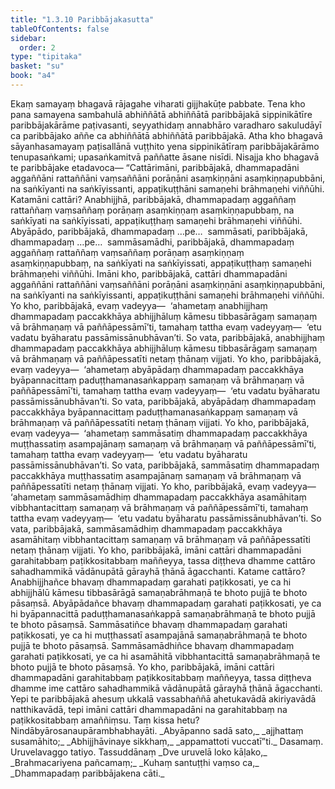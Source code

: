 ```yaml
---
title: "1.3.10 Paribbājakasutta"
tableOfContents: false
sidebar:
  order: 2
type: "tipitaka"
basket: "su"
book: "a4"
---
```



<DynamicBreadcrumb />

<Division number="30" book="a4">

<Paragraph number="202" book="a4">
Ekaṃ samayaṃ bhagavā rājagahe viharati gijjhakūṭe pabbate. Tena kho pana samayena sambahulā abhiññātā abhiññātā paribbājakā sippinikātīre paribbājakārāme paṭivasanti, seyyathidaṃ annabhāro varadharo sakuludāyī ca paribbājako aññe ca abhiññātā abhiññātā paribbājakā. Atha kho bhagavā sāyanhasamayaṃ paṭisallānā vuṭṭhito yena sippinikātīraṃ paribbājakārāmo tenupasaṅkami; upasaṅkamitvā paññatte āsane nisīdi. Nisajja kho bhagavā te paribbājake etadavoca—
</Paragraph>

<Paragraph number="203" book="a4">
“Cattārimāni, paribbājakā, dhammapadāni aggaññāni rattaññāni vaṃsaññāni porāṇāni asaṃkiṇṇāni asaṃkiṇṇapubbāni, na saṅkīyanti na saṅkīyissanti, appaṭikuṭṭhāni samaṇehi brāhmaṇehi viññūhi. Katamāni cattāri? Anabhijjhā, paribbājakā, dhammapadaṃ aggaññaṃ rattaññaṃ vaṃsaññaṃ porāṇaṃ asaṃkiṇṇaṃ asaṃkiṇṇapubbaṃ, na saṅkīyati na saṅkīyissati, appaṭikuṭṭhaṃ samaṇehi brāhmaṇehi viññūhi. Abyāpādo, paribbājakā, dhammapadaṃ …pe…  sammāsati, paribbājakā, dhammapadaṃ …pe…  sammāsamādhi, paribbājakā, dhammapadaṃ aggaññaṃ rattaññaṃ vaṃsaññaṃ porāṇaṃ asaṃkiṇṇaṃ asaṃkiṇṇapubbaṃ, na saṅkīyati na saṅkīyissati, appaṭikuṭṭhaṃ samaṇehi brāhmaṇehi viññūhi. Imāni kho, paribbājakā, cattāri dhammapadāni aggaññāni rattaññāni vaṃsaññāni porāṇāni asaṃkiṇṇāni asaṃkiṇṇapubbāni, na saṅkīyanti na saṅkīyissanti, appaṭikuṭṭhāni samaṇehi brāhmaṇehi viññūhi.
</Paragraph>

<Paragraph number="204" book="a4">
Yo kho, paribbājakā, evaṃ vadeyya—  ‘ahametaṃ anabhijjhaṃ dhammapadaṃ paccakkhāya abhijjhāluṃ kāmesu tibbasārāgaṃ samaṇaṃ vā brāhmaṇaṃ vā paññāpessāmī’ti, tamahaṃ tattha evaṃ vadeyyaṃ—  ‘etu vadatu byāharatu passāmissānubhāvan’ti. So vata, paribbājakā, anabhijjhaṃ dhammapadaṃ paccakkhāya abhijjhāluṃ kāmesu tibbasārāgaṃ samaṇaṃ vā brāhmaṇaṃ vā paññāpessatīti netaṃ ṭhānaṃ vijjati.
</Paragraph>

<Paragraph number="205" book="a4">
Yo kho, paribbājakā, evaṃ vadeyya—  ‘ahametaṃ abyāpādaṃ dhammapadaṃ paccakkhāya byāpannacittaṃ paduṭṭhamanasaṅkappaṃ samaṇaṃ vā brāhmaṇaṃ vā paññāpessāmī’ti, tamahaṃ tattha evaṃ vadeyyaṃ—  ‘etu vadatu byāharatu passāmissānubhāvan’ti. So vata, paribbājakā, abyāpādaṃ dhammapadaṃ paccakkhāya byāpannacittaṃ paduṭṭhamanasaṅkappaṃ samaṇaṃ vā brāhmaṇaṃ vā paññāpessatīti netaṃ ṭhānaṃ vijjati.
</Paragraph>

<Paragraph number="206" book="a4">
Yo kho, paribbājakā, evaṃ vadeyya—  ‘ahametaṃ sammāsatiṃ dhammapadaṃ paccakkhāya muṭṭhassatiṃ asampajānaṃ samaṇaṃ vā brāhmaṇaṃ vā paññāpessāmī’ti, tamahaṃ tattha evaṃ vadeyyaṃ—  ‘etu vadatu byāharatu passāmissānubhāvan’ti. So vata, paribbājakā, sammāsatiṃ dhammapadaṃ paccakkhāya muṭṭhassatiṃ asampajānaṃ samaṇaṃ vā brāhmaṇaṃ vā paññāpessatīti netaṃ ṭhānaṃ vijjati.
</Paragraph>

<Paragraph number="207" book="a4">
Yo kho, paribbājakā, evaṃ vadeyya—  ‘ahametaṃ sammāsamādhiṃ dhammapadaṃ paccakkhāya asamāhitaṃ vibbhantacittaṃ samaṇaṃ vā brāhmaṇaṃ vā paññāpessāmī’ti, tamahaṃ tattha evaṃ vadeyyaṃ—  ‘etu vadatu byāharatu passāmissānubhāvan’ti. So vata, paribbājakā, sammāsamādhiṃ dhammapadaṃ paccakkhāya asamāhitaṃ vibbhantacittaṃ samaṇaṃ vā brāhmaṇaṃ vā paññāpessatīti netaṃ ṭhānaṃ vijjati.
</Paragraph>

<Paragraph number="208" book="a4">
Yo kho, paribbājakā, imāni cattāri dhammapadāni garahitabbaṃ paṭikkositabbaṃ maññeyya, tassa diṭṭheva dhamme cattāro sahadhammikā vādānupātā gārayhā ṭhānā āgacchanti. Katame cattāro? Anabhijjhañce bhavaṃ dhammapadaṃ garahati paṭikkosati, ye ca hi abhijjhālū kāmesu tibbasārāgā samaṇabrāhmaṇā te bhoto pujjā te bhoto pāsaṃsā. Abyāpādañce bhavaṃ dhammapadaṃ garahati paṭikkosati, ye ca hi byāpannacittā paduṭṭhamanasaṅkappā samaṇabrāhmaṇā te bhoto pujjā te bhoto pāsaṃsā. Sammāsatiñce bhavaṃ dhammapadaṃ garahati paṭikkosati, ye ca hi muṭṭhassatī asampajānā samaṇabrāhmaṇā te bhoto pujjā te bhoto pāsaṃsā. Sammāsamādhiñce bhavaṃ dhammapadaṃ garahati paṭikkosati, ye ca hi asamāhitā vibbhantacittā samaṇabrāhmaṇā te bhoto pujjā te bhoto pāsaṃsā.
</Paragraph>

<Paragraph number="209" book="a4">
Yo kho, paribbājakā, imāni cattāri dhammapadāni garahitabbaṃ paṭikkositabbaṃ maññeyya, tassa diṭṭheva dhamme ime cattāro sahadhammikā vādānupātā gārayhā ṭhānā āgacchanti. Yepi te paribbājakā ahesuṃ ukkalā vassabhaññā ahetukavādā akiriyavādā natthikavādā, tepi imāni cattāri dhammapadāni na garahitabbaṃ na paṭikkositabbaṃ amaññiṃsu. Taṃ kissa hetu? Nindābyārosanaupārambhabhayāti.
</Paragraph>

<Paragraph number="210" type="verses" book="a4">
_Abyāpanno sadā sato,_  
_ajjhattaṃ susamāhito;_  
_Abhijjhāvinaye sikkhaṃ,_  
_appamattoti vuccatī”ti._  


</Paragraph>
</Division>

<Paragraph number="211" type="center" book="a4">
Dasamaṃ.



</Paragraph>

<Paragraph number="212" type="center" book="a4">
Uruvelavaggo tatiyo.



</Paragraph>

<Paragraph number="213" type="center" book="a4">
Tassuddānaṃ


</Paragraph>

<Paragraph number="214" type="verses" book="a4">
_Dve uruvelā loko kāḷako,_  
_Brahmacariyena pañcamaṃ;_  
_Kuhaṃ santuṭṭhi vaṃso ca,_  
_Dhammapadaṃ paribbājakena cāti._
</Paragraph>